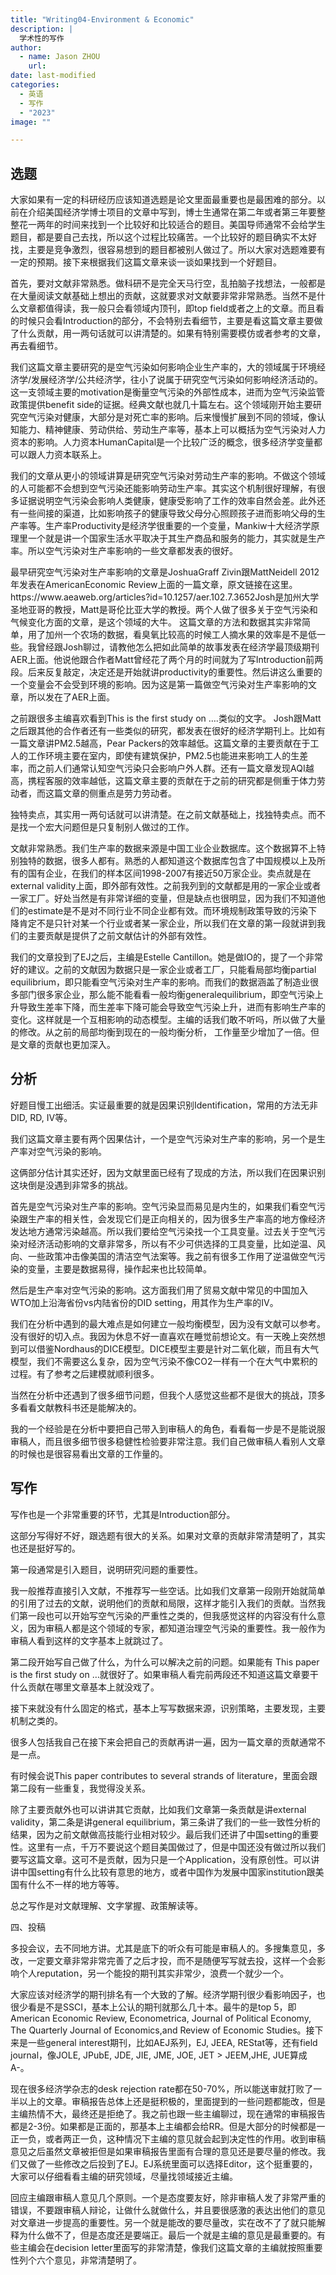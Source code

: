 ```yaml
---
title: "Writing04-Environment & Economic"
description: |
  学术性的写作
author:
  - name: Jason ZHOU
    url: 
date: last-modified
categories:
  - 英语
  - 写作
  - "2023"
image: ""

---
```


## 选题 

大家如果有一定的科研经历应该知道选题是论文里面最重要也是最困难的部分。以前在介绍美国经济学博士项目的文章中写到，博士生通常在第二年或者第三年要整整花一两年的时间来找到一个比较好和比较适合的题目。美国导师通常不会给学生题目，都是要自己去找，所以这个过程比较痛苦。一个比较好的题目确实不太好找，主要是竞争激烈，很容易想到的题目都被别人做过了。所以大家对选题难要有一定的预期。接下来根据我们这篇文章来谈一谈如果找到一个好题目。

首先，要对文献非常熟悉。做科研不是完全天马行空，乱拍脑子找想法，一般都是在大量阅读文献基础上想出的贡献，这就要求对文献要非常非常熟悉。当然不是什么文章都值得读，我一般只会看领域内顶刊，即top field或者之上的文章。而且看的时候只会看Introduction的部分，不会特别去看细节，主要是看这篇文章主要做了什么贡献，用一两句话就可以讲清楚的。如果有特别需要模仿或者参考的文章，再去看细节。

我们这篇文章主要研究的是空气污染如何影响企业生产率的，大的领域属于环境经济学/发展经济学/公共经济学，往小了说属于研究空气污染如何影响经济活动的。这一支领域主要的motivation是衡量空气污染的外部性成本，进而为空气污染监管政策提供benefit side的证据。经典文献也就几十篇左右。这个领域刚开始主要研究空气污染对健康，大部分是对死亡率的影响。后来慢慢扩展到不同的领域，像认知能力、精神健康、劳动供给、劳动生产率等，基本上可以概括为空气污染对人力资本的影响。人力资本HumanCapital是一个比较广泛的概念，很多经济学变量都可以跟人力资本联系上。

我们的文章从更小的领域讲算是研究空气污染对劳动生产率的影响。不做这个领域的人可能都不会想到空气污染还能影响劳动生产率。其实这个机制很好理解，有很多证据说明空气污染会影响人类健康，健康受影响了工作的效率自然会差。此外还有一些间接的渠道，比如影响孩子的健康导致父母分心照顾孩子进而影响父母的生产率等。生产率Productivity是经济学很重要的一个变量，Mankiw十大经济学原理里一个就是讲一个国家生活水平取决于其生产商品和服务的能力，其实就是生产率。所以空气污染对生产率影响的一些文章都发表的很好。 

最早研究空气污染对生产率影响的文章是JoshuaGraff Zivin跟MattNeidell 2012年发表在AmericanEconomic Review上面的一篇文章，原文链接在这里。https://www.aeaweb.org/articles?id=10.1257/aer.102.7.3652Josh是加州大学圣地亚哥的教授，Matt是哥伦比亚大学的教授。两个人做了很多关于空气污染和气候变化方面的文章，是这个领域的大牛。 这篇文章的方法和数据其实非常简单，用了加州一个农场的数据，看臭氧比较高的时候工人摘水果的效率是不是低一些。我曾经跟Josh聊过，请教他怎么把如此简单的故事发表在经济学最顶级期刊AER上面。他说他跟合作者Matt曾经花了两个月的时间就为了写Introduction前两段。后来反复敲定，决定还是开始就讲productivity的重要性。然后讲这么重要的一个变量会不会受到环境的影响。因为这是第一篇做空气污染对生产率影响的文章，所以发在了AER上面。

之前跟很多主编喜欢看到This is the first study on ….类似的文字。 Josh跟Matt之后跟其他的合作者还有一些类似的研究，都发表在很好的经济学期刊上。比如有一篇文章讲PM2.5越高，Pear Packers的效率越低。这篇文章的主要贡献在于工人的工作环境主要在室内，即使有建筑保护，PM2.5也能进来影响工人的生差率，而之前人们通常认知空气污染只会影响户外人群。还有一篇文章发现AQI越高，携程客服的效率越低，这篇文章主要的贡献在于之前的研究都是侧重于体力劳动者，而这篇文章的侧重点是劳力劳动者。

独特卖点，其实用一两句话就可以讲清楚。在之前文献基础上，找独特卖点。而不是找一个宏大问题但是只复制别人做过的工作。

文献非常熟悉。我们生产率的数据来源是中国工业企业数据库。这个数据算不上特别独特的数据，很多人都有。熟悉的人都知道这个数据库包含了中国规模以上及所有的国有企业，在我们的样本区间1998-2007有接近50万家企业。卖点就是在external validity上面，即外部有效性。之前我列到的文献都是用的一家企业或者一家工厂。好处当然是有非常详细的变量，但是缺点也很明显，因为我们不知道他们的estimate是不是对不同行业不同企业都有效。而环境规制政策导致的污染下降肯定不是只针对某一个行业或者某一家企业，所以我们在文章的第一段就讲到我们的主要贡献是提供了之前文献估计的外部有效性。

我们的文章投到了EJ之后，主编是Estelle Cantillon。她是做IO的，提了一个非常好的建议。之前的文献因为数据只是一家企业或者工厂，只能看局部均衡partial equilibrium，即只能看空气污染对生产率的影响。而我们的数据涵盖了制造业很多部门很多家企业，那么能不能看看一般均衡generalequilibrium，即空气污染上升导致生差率下降，而生差率下降可能会导致空气污染上升，进而有影响生产率的变化。这样就是一个互相影响的动态模型。主编的话我们敢不听吗，所以做了大量的修改。从之前的局部均衡到现在的一般均衡分析， 工作量至少增加了一倍。但是文章的贡献也更加深入。

## 分析 

好题目慢工出细活。实证最重要的就是因果识别Identification，常用的方法无非DID, RD, IV等。

我们这篇文章主要有两个因果估计，一个是空气污染对生产率的影响，另一个是生产率对空气污染的影响。

这俩部分估计其实还好，因为文献里面已经有了现成的方法，所以我们在因果识别这块倒是没遇到非常多的挑战。

首先是空气污染对生产率的影响。空气污染显而易见是内生的，如果我们看空气污染跟生产率的相关性，会发现它们是正向相关的，因为很多生产率高的地方像经济发达地方通常污染越高。所以我们要给空气污染找一个工具变量。过去关于空气污染对经济活动影响的文章非常多，所以有不少可供选择的工具变量，比如逆温、风向、一些政策冲击像美国的清洁空气法案等。我之前有很多工作用了逆温做空气污染的变量，主要是数据易得，操作起来也比较简单。

然后是生产率对空气污染的影响。这方面我们用了贸易文献中常见的中国加入WTO加上沿海省份vs内陆省份的DID setting，用其作为生产率的IV。

我们在分析中遇到的最大难点是如何建立一般均衡模型，因为没有文献可以参考。没有很好的切入点。我因为休息不好一直喜欢在睡觉前想论文。有一天晚上突然想到可以借鉴Nordhaus的DICE模型。DICE模型主要是针对二氧化碳，而且有大气模型，我们不需要这么复杂，因为空气污染不像CO2一样有一个在大气中累积的过程。有了参考之后建模就顺利很多。

当然在分析中还遇到了很多细节问题，但我个人感觉这些都不是很大的挑战，顶多多看看文献教科书还是能解决的。

我的一个经验是在分析中要把自己带入到审稿人的角色，看看每一步是不是能说服审稿人，而且很多细节很多稳健性检验要非常注意。我们自己做审稿人看别人文章的时候也是很容易看出文章的工作量的。

## 写作

写作也是一个非常重要的环节，尤其是Introduction部分。

这部分写得好不好，跟选题有很大的关系。如果对文章的贡献非常清楚明了，其实也还是挺好写的。

第一段通常是引入题目，说明研究问题的重要性。

我一般推荐直接引入文献，不推荐写一些空话。比如我们文章第一段刚开始就简单的引用了过去的文献，说明他们的贡献和局限，这样才能引入我们的贡献。当然我们第一段也可以开始写空气污染的严重性之类的，但我感觉这样的内容没有什么意义，因为审稿人都是这个领域的专家，都知道治理空气污染的重要性。我一般作为审稿人看到这样的文字基本上就跳过了。

第二段开始写自己做了什么，为什么可以解决之前的问题。如果能有 This paper is the first study on …就很好了。如果审稿人看完前两段还不知道这篇文章要干什么贡献在哪里文章基本上就没戏了。

接下来就没有什么固定的格式，基本上写写数据来源，识别策略，主要发现，主要机制之类的。

很多人包括我自己在接下来会把自己的贡献再讲一遍，因为一篇文章的贡献通常不是一点。

有时候会说This paper contributes to several strands of literature，里面会跟第二段有一些重复，我觉得没关系。

除了主要贡献外也可以讲讲其它贡献，比如我们文章第一条贡献是讲external validity，第二条是讲general equilibrium，第三条讲了我们的一些一致性分析的结果，因为之前文献做高技能行业相对较少。最后我们还讲了中国setting的重要性。这里有一点，千万不要说这个题目美国做过了，但是中国还没有做过所以我们要写这篇文章。这可不是贡献，因为只是一个Application，没有原创性。可以讲讲中国setting有什么比较有意思的地方，或者中国作为发展中国家institution跟美国有什么不一样的地方等等。

总之写作是对文献理解、文字掌握、政策解读等。

四、投稿

多投会议，去不同地方讲。尤其是底下的听众有可能是审稿人的。多搜集意见，多改，一定要文章非常非常完善了之后才投，而不是随便写写就去投，这样一个会影响个人reputation，另一个能投的期刊其实非常少，浪费一个就少一个。

大家应该对经济学的期刊排名有一个大致的了解。经济学期刊很少看影响因子，也很少看是不是SSCI，基本上公认的期刊就那么几十本。最牛的是top 5，即American Economic Review, Econometrica, Journal of Political Economy, The Quarterly Journal of Economics,and Review of Economic Studies。接下来是一些general interest期刊，比如AEJ系列，EJ, JEEA, REStat等，还有field journal，像JOLE, JPubE, JDE, JIE, JME, JOE, JET  > JEEM,JHE, JUE算成A-。 

现在很多经济学杂志的desk rejection rate都在50-70%，所以能送审就打败了一半以上的文章。审稿报告总体上还是挺积极的，里面提到的一些问题都能改，但是主编热情不大，最终还是拒绝了。我之前也跟一些主编聊过，现在通常的审稿报告都是2-3份。如果都是正面的，那基本上主编都会给RR。但是大部分的时候都是一正一负，或者两正一负，这种情况下主编的意见就会起到决定性的作用。收到审稿意见之后虽然文章被拒但是如果审稿报告里面有合理的意见还是要尽量的修改。我们又做了一些修改之后投到了EJ。EJ系统里面可以选择Editor，这个挺重要的，大家可以仔细看看主编的研究领域，尽量找领域接近主编。

回应主编跟审稿人意见几个原则。一个是态度要友好，除非审稿人发了非常严重的错误，不要跟审稿人辩论，让做什么就做什么，并且要很感激的表达出他们的意见对文章进一步提高的重要性。另一个就是能改的要尽量改，实在改不了了就只能解释为什么做不了，但是态度还是要端正。最后一个就是主编的意见是最重要的。有些主编会在decision letter里面写的非常清楚，像我们这篇文章的主编就按照重要性列个六个意见，非常清楚明了。
